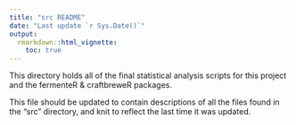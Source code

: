 ```yaml
---
title: "src README"
date: "Last update `r Sys.Date()`"
output:
  rmarkdown::html_vignette:
    toc: true
---
```

This directory holds all of the final statistical analysis scripts for this project and the fermenteR & craftbreweR packages. 

This file should be updated to contain descriptions of all the files found in the "src" directory, and knit to reflect the last time it was updated.